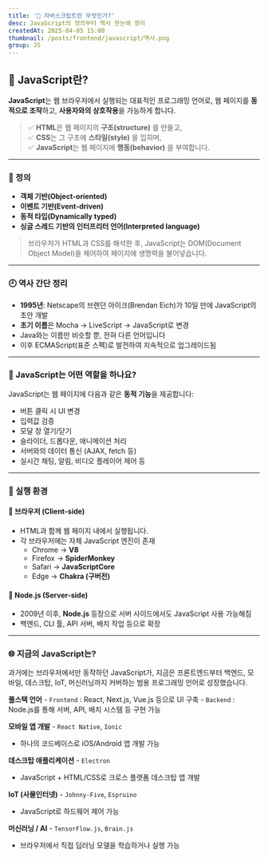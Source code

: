 ```yaml
---
title: '🤔 자바스크립트란 무엇인가?'
desc: JavaScript의 정의부터 역사 한눈에 정리
createdAt: 2025-04-05 15:00 
thumbnail: /posts/frontend/javascript/역사.png
group: JS
---
```


## 📘 JavaScript란?

**JavaScript**는 웹 브라우저에서 실행되는 대표적인 프로그래밍 언어로, 웹 페이지를 **동적으로 조작**하고, **사용자와의 상호작용**을 가능하게 합니다.

> ✅ **HTML**은 웹 페이지의 **구조(structure)** 를 만들고,  
> ✅ **CSS**는 그 구조에 **스타일(style)** 을 입히며,  
> ✅ **JavaScript**는 웹 페이지에 **행동(behavior)** 을 부여합니다.

---

### 🧾 정의
- **객체 기반(Object-oriented)**  
- **이벤트 기반(Event-driven)**  
- **동적 타입(Dynamically typed)**  
- **싱글 스레드 기반의 인터프리터 언어(Interpreted language)**
> 브라우저가 HTML과 CSS를 해석한 후, JavaScript는 DOM(Document Object Model)을 제어하여 페이지에 생명력을 불어넣습니다.
---

### 🕘 역사 간단 정리
- **1995년**: Netscape의 브렌던 아이크(Brendan Eich)가 10일 만에 JavaScript의 초안 개발  
- **초기 이름**은 Mocha → LiveScript → JavaScript로 변경  
- Java와는 이름만 비슷할 뿐, 전혀 다른 언어입니다  
- 이후 ECMAScript(표준 스펙)로 발전하여 지속적으로 업그레이드됨
---

### 🧠 JavaScript는 어떤 역할을 하나요?
JavaScript는 웹 페이지에 다음과 같은 **동적 기능**을 제공합니다:
- 버튼 클릭 시 UI 변경  
- 입력값 검증  
- 모달 창 열기/닫기  
- 슬라이더, 드롭다운, 애니메이션 처리  
- 서버와의 데이터 통신 (AJAX, fetch 등)  
- 실시간 채팅, 알림, 비디오 플레이어 제어 등

---

### 🔧 실행 환경

#### 📍 브라우저 (Client-side)
- HTML과 함께 웹 페이지 내에서 실행됩니다.
- 각 브라우저에는 자체 JavaScript 엔진이 존재
  - Chrome → **V8**
  - Firefox → **SpiderMonkey**
  - Safari → **JavaScriptCore**
  - Edge → **Chakra (구버전)**
#### 📍 Node.js (Server-side)
- 2009년 이후, **Node.js** 등장으로 서버 사이드에서도 JavaScript 사용 가능해짐
- 백엔드, CLI 툴, API 서버, 배치 작업 등으로 확장
---

### 🌐 지금의 JavaScript는?
과거에는 브라우저에서만 동작하던 JavaScript가, 지금은 프론트엔드부터 백엔드, 모바일, 데스크탑, IoT, 머신러닝까지 커버하는 범용 프로그래밍 언어로 성장했습니다.


**풀스택 언어**
	- `Frontend` : React, Next.js, Vue.js 등으로 UI 구축
	- `Backend` : Node.js를 통해 서버, API, 배치 시스템 등 구현 가능

**모바일 앱 개발**
	- `React Native`, `Ionic`
  - 하나의 코드베이스로 iOS/Android 앱 개발 가능

**데스크탑 애플리케이션**
	- `Electron`
  - JavaScript + HTML/CSS로 크로스 플랫폼 데스크탑 앱 개발

**IoT (사물인터넷)**
	- `Johnny-Five`, `Espruino`
  - JavaScript로 하드웨어 제어 가능

**머신러닝 / AI**
	- `TensorFlow.js`, `Brain.js`
  - 브라우저에서 직접 딥러닝 모델을 학습하거나 실행 가능

